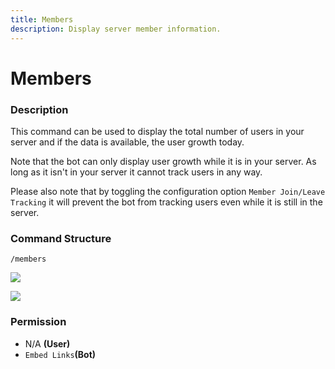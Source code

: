 ```yaml
---
title: Members
description: Display server member information.
---
```


# Members
### Description

This command can be used to display the total number of users in your server and if the data is available, the user growth today.

Note that the bot can only display user growth while it is in your server. As long as it isn't in your server it cannot track users in any way. 

Please also note that by toggling the configuration option `Member Join/Leave Tracking` it will prevent the bot from tracking users even while it is still in the server.

### Command Structure

```
/members
```

![](https://i.imgur.com/sKuHqxs.png)

![](https://i.imgur.com/9H0hYsL.png)

### **Permission**

* N/A **(User)**
* `Embed Links`**(Bot)**

